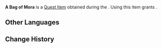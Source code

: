{{Item Infobox
|title        = A Bag of Mora
|id           = 120757
|image        = Item Bag of Mora.png
|type         = Quest Items
|invCategory  = Precious Items
|quality      = 2
|description  = The compensation you received from Woliu. It contains a sum of Mora satisfactory to both parties.
|source1      = [[Temporary Acclimatization]]
|source2      = 
|source3      = 
|source4      = 
|source5      = 
}}
'''A Bag of Mora''' is a [[Quest Item]] obtained during the {{Quest|Temporary Acclimatization}}. Using this item grants {{Item|Mora|x=6,000}}.
<!--
==Location==
<gallery>

</gallery>
-->
==Other Languages==
{{Other Languages
|en      = A Bag of Mora
|zhs     = 一袋摩拉
|zhs_rm  = 
|zht     = 一袋摩拉
|zht_rm  = 
|ja      = 1袋のモラ
|ja_rm   = Ittai no Mora
|ko      = 모라 한 주머니
|ko_rm   = 
|es      = Saco de Mora
|fr      = Bourse de moras
|ru      = Мешок с морой
|th      = ถุง Mora
|th_rm   = 
|vi      = Một Túi Mora
|de      = Beutel voll Mora
|id      = Sekantong Mora
|pt      = Uma Bolsa de Mora 
|tr      = Mora Kesesi
|it      = Sacchetto di Mora 
}}

==Change History==
{{Change History|4.4}}